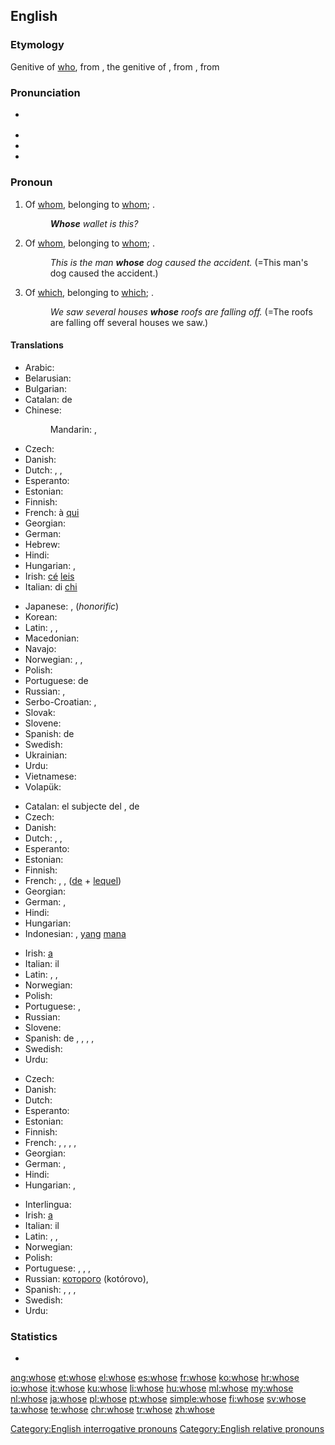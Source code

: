 ==English==

===Etymology===
Genitive of [[who]], from {{etyl|ang|en}} {{term|hwæs|lang=ang}}, the genitive of {{term|hwa|lang=ang}}, from {{etyl|gem-pro|en}} {{term/t|gem-pro|*hwaz}}, from {{etyl|ine-pro|en}} {{term/t|ine-pro|*kʷis}}

===Pronunciation===
* {{a|UK|US}} {{IPA|/huːz/}}
* {{audio|en-us-whose.ogg|Audio (US)}}
* {{rhymes|uːz}}
* {{homophones|lang=en|who's}}

===Pronoun===
{{en-pron}}

# Of [[whom]], belonging to [[whom]]; {{non-gloss definition|used as an interrogative pronoun}}.
#: '''''Whose''' wallet is this?''
# Of [[whom]], belonging to [[whom]]; {{non-gloss definition|used as a relative pronoun}}.
#: ''This is the man '''whose''' dog caused the accident.'' (=This man's dog caused the accident.)
# {{context|formerly|_|proscribed|lang=en}} Of [[which]], belonging to [[which]]; {{non-gloss definition|used as a relative pronoun}}.
#: ''We saw several houses '''whose''' roofs are falling off.'' (=The roofs are falling off several houses we saw.)

====Translations====
{{trans-top|of whom (interrogative)}}
* Arabic: {{t|ar|لمن|tr=líman}}
* Belarusian: {{t|be|чый|tr=čyj}}
* Bulgarian: {{t|bg|чий|tr=čij}}
* Catalan: de {{t|ca|qui}}
* Chinese:
*: Mandarin: {{t+|cmn|誰|alt=誰的|sc=Hani}}, {{t+|cmn|谁|alt=谁的|tr=shuí de, shéi de|sc=Hani}}
* Czech: {{t+|cs|čí}}
* Danish: {{t+|da|hvis}}
* Dutch: {{t|nl|van wie}}, {{t+|nl|wiens|m|n}}, {{t+|nl|wier|f-p}}
* Esperanto: {{t|eo|kies}}
* Estonian: {{t|et|kelle}}
* Finnish: {{t+|fi|kenen}}
* French: à [[qui]]
* Georgian: {{t+|ka|ვისი|sc=Geor}}
* German: {{t+|de|wessen}}
* Hebrew: {{t|he|[[שֶׁל]] [[מִי]]|tr=shel mi}}
* Hindi: {{t|hi|किसका|tr=kiskā}}
* Hungarian: {{t+|hu|kié}}, {{t+|hu|kinek}}
* Irish: [[cé#Irish|cé]] [[leis#Irish|leis]]
* Italian: di [[chi]]
{{trans-mid}}
* Japanese: {{t+|ja|誰|alt=誰の|tr=だれの, dáre-no}}, {{t|ja|どなた|alt=どなたの|tr=dónata-no}} (''honorific'')
* Korean: {{t|ko|누구의|tr=nugu-ui|sc=Hang}}
* Latin: {{t|la|cuius|m|f|n}}, {{t|la|quorum|m-p|n-p}}, {{t|la|quarum|f-p}}
* Macedonian: {{t|mk|чиј|tr=čij}}
* Navajo: {{t|nv|háí bi-}}
* Norwegian: {{t|no|hvem sin}}, {{t|no|hvems}}, {{t+|no|hvis}}
* Polish: {{t+|pl|czyj}}
* Portuguese: de {{t+|pt|quem}}
* Russian: {{t+|ru|чей|tr=čej}}, {{t|ru|чейный|tr=čéjnyj|sc=Cyrl}} {{qualifier|colloquial, considered substandard}}
* Serbo-Croatian: {{t|sh|чѝјӣ|sc=Cyrl}}, {{t|sh|čìjī}}
* Slovak: {{t|sk|čí}}
* Slovene: {{t|sl|čigáv}}
* Spanish: de {{t+|es|quien}}
* Swedish: {{t|sv|vems}}
* Ukrainian: {{t|uk|чий|tr=čyj}}
* Urdu: {{t|ur|کس کا|tr=kis kā}}
* Vietnamese: {{t|vi|của ai}}
* Volapük: {{t|vo|kima}}
{{trans-bottom}}

{{trans-top|of whom (relative)}}
* Catalan: el subjecte del {{t|ca|qual}}, de {{t|ca|qui}}
* Czech: {{t+|cs|jehož|m|n}} {{t+|cs|jejíž|f}} {{t+|cs|jejichž|p}}
* Danish: {{t+|da|hvis}}
* Dutch: {{t|nl|van wie}}, {{t+|nl|wiens|m|n}}, {{t+|nl|wier|f-p}}
* Esperanto: {{t|eo|kies}}
* Estonian: {{t|et|kelle}}
* Finnish: {{t+|fi|jonka}}
* French: {{t|fr|de qui}}, {{t+|fr|dont}}, {{t+|fr|duquel}} ([[de]] + [[lequel]])
* Georgian: {{t|ka|რომლის|sc=Geor}}
* German: {{t+|de|dessen|m|n}}, {{t+|de|deren|f-p}}
* Hindi: {{t|hi|जिसका|tr=jiskā}}
* Hungarian: {{t|hu|akinek}}
* Indonesian: {{t|id|yang}}, [[yang]] [[mana]]
{{trans-mid}}
* Irish: [[a#Irish|a]] {{qualifier|indirect relative followed by resumptive possessive pronoun}}
* Italian: il {{t+|it|cui}}
* Latin: {{t|la|cuius|m|f|n}}, {{t|la|quorum|m-p|n-p}}, {{t|la|quarum|f-p}}
* Norwegian: {{t+|no|hvis}}
* Polish: {{t+|pl|który|m}}
* Portuguese: {{t+|pt|cujo|m}}, {{t+|pt|cuja|f}}
* Russian: {{t+|ru|чей|tr=čej}}
* Slovene: {{t|sl|čígar}}
* Spanish: de {{t+|es|quien}}, {{t+|es|cuyo|m}}, {{t|es|cuya|f}}, {{t|es|cuyas|f-p}}, {{t|es|cuyos|m-p}}
* Swedish: {{t+|sv|vars}}
* Urdu: {{t|ur|جس کا|tr=jis kā}}
{{trans-bottom}}

{{trans-top|of which (relative)}}
* Czech: {{t+|cs|jehož|m|n}} {{t+|cs|jejíž|f}} {{t+|cs|jejichž|p}}
* Danish: {{t+|da|hvis}}
* Dutch: {{t+|nl|waarvan}}
* Esperanto: {{t|eo|kies}}
* Estonian: {{t+|et|mille}}
* Finnish: {{t+|fi|jonka}}
* French: {{t+|fr|dont}}, {{t+|fr|duquel|m}}, {{t+|fr|de laquelle|f}}, {{t+|fr|desquels|m-p}}, {{t+|fr|desquelles|f-p}}
* Georgian: {{t|ka|რომლის|sc=Geor}}
* German: {{t+|de|dessen|m|n}}, {{t+|de|deren|f-p}}
* Hindi: {{t|hi|जिसका|tr=jiskā}}
* Hungarian: {{t|hu|aminek}}, {{t+|hu|amelynek}}
{{trans-mid}}
* Interlingua: {{t|ia|cuje}}
* Irish: [[a#Irish|a]] {{qualifier|indirect relative followed by resumptive possessive pronoun}}
* Italian: il {{t+|it|cui}}
* Latin: {{t|la|cuius|m|f|n}}, {{t|la|quorum|m-p|n-p}}, {{t|la|quarum|f-p}}
* Norwegian: {{t+|no|hvis}}
* Polish: {{t+|pl|który|m}}
* Portuguese: {{t+|pt|cujo|m}}, {{t+|pt|cuja|f}}, {{t+|pt|cujos|m-p}}, {{t+|pt|cujas|f-p}}
* Russian: [[который|которого]] (kotórovo), {{t+|ru|чей|tr=čej}}
* Spanish: {{t+|es|cuyo|m}}, {{t|es|cuya|f}}, {{t|es|cuyos|p}}, {{t|es|cuyas|f-p}}
* Swedish: {{t+|sv|vars}}
* Urdu: {{t|ur|جس کا|tr=jis kā}}
{{trans-bottom}}

===Statistics===
* {{rank|woman|want|home|234|whose|words|given|hands}}

[[Category:English interrogative pronouns]]
[[Category:English relative pronouns]]

[[ang:whose]]
[[et:whose]]
[[el:whose]]
[[es:whose]]
[[fr:whose]]
[[ko:whose]]
[[hr:whose]]
[[io:whose]]
[[it:whose]]
[[ku:whose]]
[[li:whose]]
[[hu:whose]]
[[ml:whose]]
[[my:whose]]
[[nl:whose]]
[[ja:whose]]
[[pl:whose]]
[[pt:whose]]
[[simple:whose]]
[[fi:whose]]
[[sv:whose]]
[[ta:whose]]
[[te:whose]]
[[chr:whose]]
[[tr:whose]]
[[zh:whose]]